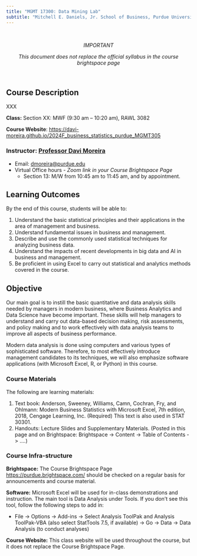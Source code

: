 ```yaml
---
title: "MGMT 17300: Data Mining Lab"
subtitle: "Mitchell E. Daniels, Jr. School of Business, Purdue University"
---
```


<!--- # IMPORTANT REFERENCE: https://www.youtube.com/watch?v=uimdXPZc40I&list=PLkrJrLs7xfbXcEKhTCKRSr2VXH4yiBeXo&index=4 --->
<br>
<center>
_IMPORTANT_

_This document does not replace the official syllabus in the course brightspace page_

</center>
<br>

## Course Description

XXX

**Class:** Section XX:  MWF (9:30 am – 10:20 am), RAWL 3082	

**Course Website**: <https://davi-moreira.github.io/2024F_business_statistics_purdue_MGMT305>{target="_blank"}

### Instructor: [Professor Davi Moreira](https://davi-moreira.github.io)

-   Email: [dmoreira\@purdue.edu](mailto:dmoreira@purdue.edu)
-   Virtual Office hours - _Zoom link in your Course Brightspace Page_ 
    -   Section 13:  M/W from 10:45 am to 11:45 am, and by appointment.

## Learning Outcomes

By the end of this course, students will be able to:

1.	Understand the basic statistical principles and their applications in the area of management and business.
2.	Understand fundamental issues in business and management.
3.	Describe and use the commonly used statistical techniques for analyzing business data.
4.	Understand the impacts of recent developments in big data and AI in business and management.
5.	Be proficient in using Excel to carry out statistical and analytics methods covered in the course.

## Objective

Our main goal is to instill the basic quantitative and data analysis skills needed by managers in modern business, where Business Analytics and Data Science have become important. These skills will help managers to understand and carry out data-based decision making, risk assessments, and policy making and to work effectively with data analysis teams to improve all aspects of business performance.  
	
Modern data analysis is done using computers and various types of sophisticated software. Therefore, to most effectively introduce management candidates to its techniques, we will also emphasize software applications (with Microsoft Excel, R, or Python) in this course.   

### Course Materials

The following are learning materials:

1. Text book:  Anderson, Sweeney, Williams, Camn, Cochran, Fry, and Ohlmann: Modern Business Statistics with Microsoft Excel, 7th edition, 2018, Cengage Learning, Inc. (Required)  This text is also used in STAT 30301.
2. Handouts:  Lecture Slides and Supplementary Materials. (Posted in this page and on Brightspace: Brightspace -> Content -> Table of Contents -> ….)

### Course Infra-structure

**Brightspace:** The Course Brightspace Page <https://purdue.brightspace.com/> should be checked on a regular basis for announcements and course material.

**Software:** Microsoft Excel will be used for in-class demonstrations and instruction. The main tool is Data Analysis under Tools.  If you don’t see this tool, follow the following steps to add in:

-  File -> Options -> Add-ins -> Select Analysis ToolPak and Analysis ToolPak-VBA (also select StatTools 7.5, if available) -> Go -> Data -> Data Analysis (to conduct analyses)

**Course Website:** This class website will be used throughout the course, but it does not replace the Course Brightspace Page.

